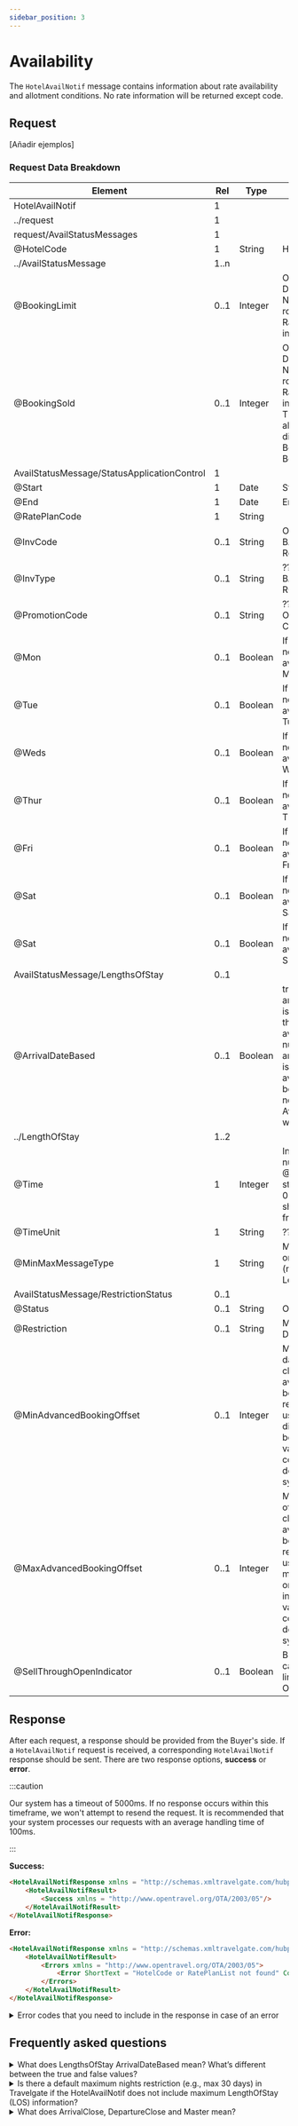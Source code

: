 ```yaml
---
sidebar_position: 3
---
```


# Availability

The `HotelAvailNotif` message contains information about rate availability and allotment conditions. No rate information will be returned except code.

## Request

[Añadir ejemplos]

### Request Data Breakdown

| Element                                     | Rel  | Type    | Description                                                                                                                                                                                                                            |
|---------------------------------------------|------|---------|----------------------------------------------------------------------------------------------------------------------------------------------------------------------------------------------------------------------------------------|
| HotelAvailNotif                             | 1    |         |                                                                                                                                                                                                                                        |
| ../request                                  | 1    |         |                                                                                                                                                                                                                                        |
| request/AvailStatusMessages                 | 1    |         |                                                                                                                                                                                                                                        |
| @HotelCode                                  | 1    | String  | Hotel Code                                                                                                                                                                                                                             |
| ../AvailStatusMessage                       | 1..n |         |                                                                                                                                                                                                                                        |
| @BookingLimit                               | 0..1 | Integer | Only used for DERIVATED RATES. Number of available rooms per Room-RatePlan for the indicated dates                                                                                                                                     |
| @BookingSold                                | 0..1 | Integer | Only used for DERIVATED RATES. Number of booked rooms per Room-RatePlan for the indicated dates. The available allotment is the difference between BookingLimit and BookingSold                                                        |
| AvailStatusMessage/StatusApplicationControl | 1    |         |                                                                                                                                                                                                                                        |
| @Start                                      | 1    | Date    | Start date                                                                                                                                                                                                                             |
| @End                                        | 1    | Date    | End date                                                                                                                                                                                                                               |
| @RatePlanCode                               | 1    | String  |                                                                                                                                                                                                                                        |
| @InvCode                                    | 0..1 | String  | Only used for BASIC RATES. Room Code                                                                                                                                                                                                   |
| @InvType                                    | 0..1 | String  | ??? Only used for BASIC RATES. N: ROOM                                                                                                                                                                                                 |
| @PromotionCode                              | 0..1 | String  | ??? Only used for OFFERS. N: Offer Code                                                                                                                                                                                                |
| @Mon                                        | 0..1 | Boolean | If true or attribute is not present, there is availability on Monday                                                                                                                                                                   |
| @Tue                                        | 0..1 | Boolean | If true or attribute is not present, there is availability on Tuesday                                                                                                                                                                  |
| @Weds                                       | 0..1 | Boolean | If true or attribute is not present, there is availability on Wednesday                                                                                                                                                                |
| @Thur                                       | 0..1 | Boolean | If true or attribute is not present, there is availability on Thurday                                                                                                                                                                  |
| @Fri                                        | 0..1 | Boolean | If true or attribute is not present, there is availability on Friday                                                                                                                                                                   |
| @Sat                                        | 0..1 | Boolean | If true or attribute is not present, there is availability on Saturday                                                                                                                                                                 |
| @Sat                                        | 0..1 | Boolean | If true or attribute is not present, there is availability on Sunday                                                                                                                                                                   |
| AvailStatusMessage/LengthsOfStay            | 0..1 |         |                                                                                                                                                                                                                                        |
| @ArrivalDateBased                           | 0..1 | Boolean | true: the Minimum and Maximum Stay is checked ONLY the first day of the availability. false or null: the Minimum and Maximum Stay is checked all the availability days. If both values are needed, two AvailStatusMessage will be sent |
| ../LengthOfStay                             | 1..2 |         |                                                                                                                                                                                                                                        |
| @Time                                       | 1    | Integer | Indicates the number of @TimeUnit for this stay. When value is 0 or -1, condition should be deleted from the system                                                                                                                    |
| @TimeUnit                                   | 1    | String  | ??? N: Day                                                                                                                                                                                                                             |
| @MinMaxMessageType                          | 1    | String  | MinLOS (minimum) or MaxLOS (maximum) LenghtOfSaty                                                                                                                                                                                      |
| AvailStatusMessage/RestrictionStatus        | 0..1 |         |                                                                                                                                                                                                                                        |
| @Status                                     | 0..1 | String  | Open or Close                                                                                                                                                                                                                          |
| @Restriction                                | 0..1 | String  | Master, Arrival or Departure                                                                                                                                                                                                           |
| @MinAdvancedBookingOffset                   | 0..1 | Integer | Minimum number of days before the check-in date to be available to be booked. This restriction is usually used to offer discounts on early bookings. When value is 0 or -1, condition should be deleted from the system                |
| @MaxAdvancedBookingOffset                   | 0..1 | Integer | Maximum number of days before the check-in date to be available to be booked. This restriction is usually used to offer last minute discounts on unsold inventory. When value is -1, condition should be deleted from the system       |
| @SellThroughOpenIndicator                   | 0..1 | Boolean | BR. Room-RatePlan can be sold with no limit if @Status is Open                                                                                                                                                                         |

## Response

After each request, a response should be provided from the Buyer's side. If a `HotelAvailNotif` request is received, a corresponding `HotelAvailNotif` response should be sent. There are two response options, **success** or **error**.

:::caution

Our system has a timeout of 5000ms. If no response occurs within this timeframe, we won't attempt to resend the request. It is recommended that your system processes our requests with an average handling time of 100ms.

:::


**Success:**

```html
<HotelAvailNotifResponse xmlns = "http://schemas.xmltravelgate.com/hubpush/provider/2012/10">
    <HotelAvailNotifResult>
        <Success xmlns = "http://www.opentravel.org/OTA/2003/05"/>
    </HotelAvailNotifResult>
</HotelAvailNotifResponse>
```

**Error:**

```html
<HotelAvailNotifResponse xmlns = "http://schemas.xmltravelgate.com/hubpush/provider/2012/10">
    <HotelAvailNotifResult>
        <Errors xmlns = "http://www.opentravel.org/OTA/2003/05">
            <Error ShortText = "HotelCode or RatePlanList not found" Code = "2"/>
        </Errors>
    </HotelAvailNotifResult>
</HotelAvailNotifResponse>
```

<details>
    <summary>Error codes that you need to include in the response in case of an error</summary>
    <div>
        <div>
         <table>
				<thead>
					<tr>
						<th>
							<strong>Error Code</strong>
						</th>
						<th>
							<strong>Error Description</strong>
						</th>
					</tr>
				</thead>
				<tbody>
					<tr>
						<td>-1</td>
						<td>Validation error</td>
					</tr>
					<tr>
						<td>1</td>
						<td>POS credentials not found</td>
					</tr>
					<tr>
						<td>2</td>
						<td>HotelCode or RatePlanList not found</td>
					</tr>
                    <tr>
						<td>3</td>
						<td>Rates not found</td>
					</tr>
					<tr>
						<td>4</td>
						<td>Incomplete Rate values</td>
					</tr>
					<tr>
						<td>6</td>
						<td>Incomplete AvailStatusMessage StatusApplicationControl Values</td>
					</tr>
                    <tr>
						<td>7</td>
						<td>Incomplete AdditionalGuestAmount values</td>
					</tr>
					<tr>
						<td>8</td>
						<td>SellableProduct not found</td>
					</tr>
					<tr>
						<td>9</td>
						<td>Room not found in SellableProduct</td>
					</tr>
				</tbody>
			</table>
        </div>
    </div>
</details>

## Frequently asked questions

<details>
    <summary>What does LengthsOfStay ArrivalDateBased mean? What’s different between the true and false values?</summary>
    <div>
        <div>If ArrivalDateBase is set to true, it checks whether the Min and Max LengthsOfStay conditions are met on the check-in day. If ArrivalDateBase is set to false, it checks if the Min and Max LengthsOfStay conditions are met for all the days you are requesting, meaning it ensures that these conditions are met for each day of your stay.</div>
    </div>
</details>

<details>
    <summary>Is there a default maximum nights restriction (e.g., max 30 days) in Travelgate if the HotelAvailNotif does not include maximum LengthOfStay (LOS) information?</summary>
    <div>
        <div>Travelgate does not have any restriction on default maximum nights.</div>
    </div>
</details>

<details>
    <summary>What does ArrivalClose, DepartureClose and Master mean?</summary>
    <div>
	    <div>
            <ul>
                <li><b>ArrivalClose:</b> When it's open, you can check in on that day. If it's close, you can still stay but can't check in on that day.</li>
                <li><b>DepartureClose:</b> When it's open, you can check out on that day. If it's close, you can still stay but can't check out on that day.</li>
                <li><b>Master:</b> If the master is closed, there's no availability for that day, and you can't check in, check out, or stay.</li>
            </ul>
        </div>    
    </div>
</details>
